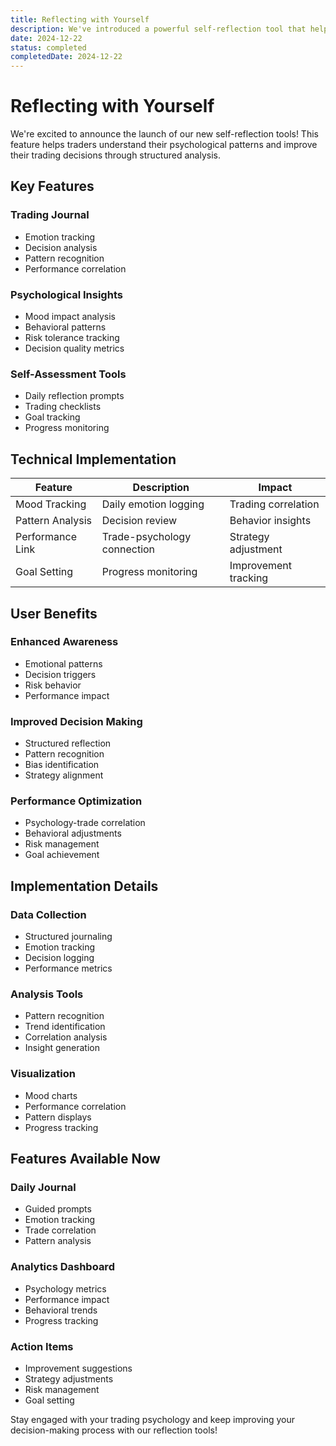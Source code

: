 ```yaml
---
title: Reflecting with Yourself
description: We've introduced a powerful self-reflection tool that helps traders analyze their emotional state, decision-making patterns, and trading psychology through guided journaling and analytics.
date: 2024-12-22
status: completed
completedDate: 2024-12-22
---
```


# Reflecting with Yourself

We're excited to announce the launch of our new self-reflection tools! This feature helps traders understand their psychological patterns and improve their trading decisions through structured analysis.

## Key Features

### Trading Journal
- Emotion tracking
- Decision analysis
- Pattern recognition
- Performance correlation

### Psychological Insights
- Mood impact analysis
- Behavioral patterns
- Risk tolerance tracking
- Decision quality metrics

### Self-Assessment Tools
- Daily reflection prompts
- Trading checklists
- Goal tracking
- Progress monitoring

## Technical Implementation

| Feature | Description | Impact |
|---------|-------------|---------|
| Mood Tracking | Daily emotion logging | Trading correlation |
| Pattern Analysis | Decision review | Behavior insights |
| Performance Link | Trade-psychology connection | Strategy adjustment |
| Goal Setting | Progress monitoring | Improvement tracking |

## User Benefits

### Enhanced Awareness
- Emotional patterns
- Decision triggers
- Risk behavior
- Performance impact

### Improved Decision Making
- Structured reflection
- Pattern recognition
- Bias identification
- Strategy alignment

### Performance Optimization
- Psychology-trade correlation
- Behavioral adjustments
- Risk management
- Goal achievement

## Implementation Details

### Data Collection
- Structured journaling
- Emotion tracking
- Decision logging
- Performance metrics

### Analysis Tools
- Pattern recognition
- Trend identification
- Correlation analysis
- Insight generation

### Visualization
- Mood charts
- Performance correlation
- Pattern displays
- Progress tracking

## Features Available Now

### Daily Journal
- Guided prompts
- Emotion tracking
- Trade correlation
- Pattern analysis

### Analytics Dashboard
- Psychology metrics
- Performance impact
- Behavioral trends
- Progress tracking

### Action Items
- Improvement suggestions
- Strategy adjustments
- Risk management
- Goal setting

Stay engaged with your trading psychology and keep improving your decision-making process with our reflection tools! 